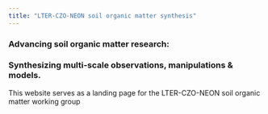 ```yaml
---
title: "LTER-CZO-NEON soil organic matter synthesis"
---
```


### Advancing soil organic matter research:
### Synthesizing multi-scale observations, manipulations & models.

This website serves as a landing page for the LTER-CZO-NEON soil organic matter working group

